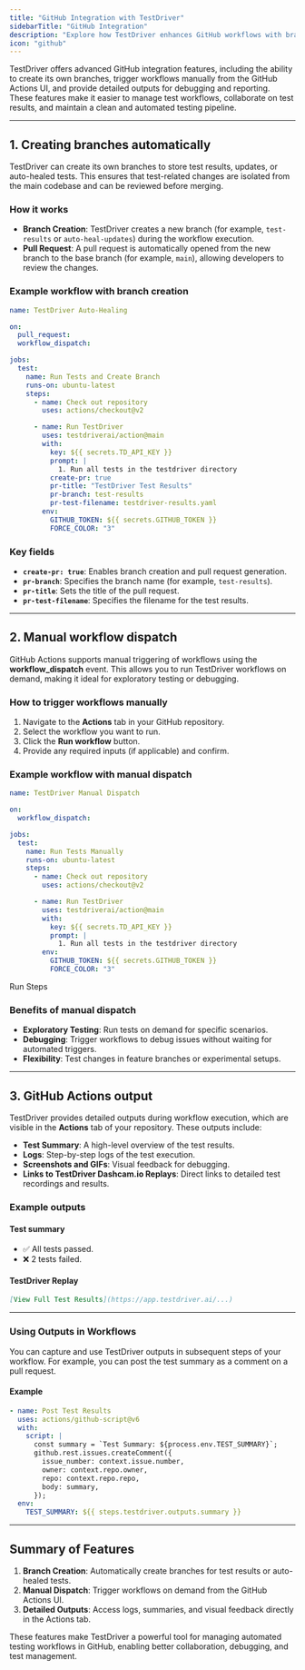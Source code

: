 ```yaml
---
title: "GitHub Integration with TestDriver"
sidebarTitle: "GitHub Integration"
description: "Explore how TestDriver enhances GitHub workflows with branch creation, manual dispatch, and detailed outputs for seamless test management."
icon: "github"
---
```


TestDriver offers advanced GitHub integration features, including the ability to create its own branches, trigger workflows manually from the GitHub Actions UI, and provide detailed outputs for debugging and reporting. These features make it easier to manage test workflows, collaborate on test results, and maintain a clean and automated testing pipeline.

<GitignoreWarning/>

---

## 1. **Creating branches automatically**

TestDriver can create its own branches to store test results, updates, or auto-healed tests. This ensures that test-related changes are isolated from the main codebase and can be reviewed before merging.

### How it works

- **Branch Creation**: TestDriver creates a new branch (for example, `test-results` or `auto-heal-updates`) during the workflow execution.
- **Pull Request**: A pull request is automatically opened from the new branch to the base branch (for example, `main`), allowing developers to review the changes.

### Example workflow with branch creation

```yaml {21-24} .github/workflows/testdriver.yaml
name: TestDriver Auto-Healing

on:
  pull_request:
  workflow_dispatch:

jobs:
  test:
    name: Run Tests and Create Branch
    runs-on: ubuntu-latest
    steps:
      - name: Check out repository
        uses: actions/checkout@v2

      - name: Run TestDriver
        uses: testdriverai/action@main
        with:
          key: ${{ secrets.TD_API_KEY }}
          prompt: |
            1. Run all tests in the testdriver directory
          create-pr: true
          pr-title: "TestDriver Test Results"
          pr-branch: test-results
          pr-test-filename: testdriver-results.yaml
        env:
          GITHUB_TOKEN: ${{ secrets.GITHUB_TOKEN }}
          FORCE_COLOR: "3"

```

### Key fields
- **`create-pr: true`**: Enables branch creation and pull request generation.
- **`pr-branch`**: Specifies the branch name (for example, `test-results`).
- **`pr-title`**: Sets the title of the pull request.
- **`pr-test-filename`**: Specifies the filename for the test results.

---

## 2. **Manual workflow dispatch**

GitHub Actions supports manual triggering of workflows using the **workflow_dispatch** event. This allows you to run TestDriver workflows on demand, making it ideal for exploratory testing or debugging.

### How to trigger workflows manually
1. Navigate to the **Actions** tab in your GitHub repository.
2. Select the workflow you want to run.
3. Click the **Run workflow** button.
4. Provide any required inputs (if applicable) and confirm.

### Example workflow with manual dispatch

```yaml .github/workflows/testdriver.yaml
name: TestDriver Manual Dispatch

on:
  workflow_dispatch:

jobs:
  test:
    name: Run Tests Manually
    runs-on: ubuntu-latest
    steps:
      - name: Check out repository
        uses: actions/checkout@v2

      - name: Run TestDriver
        uses: testdriverai/action@main
        with:
          key: ${{ secrets.TD_API_KEY }}
          prompt: |
            1. Run all tests in the testdriver directory
        env:
          GITHUB_TOKEN: ${{ secrets.GITHUB_TOKEN }}
          FORCE_COLOR: "3"


```

Run Steps

### Benefits of manual dispatch
- **Exploratory Testing**: Run tests on demand for specific scenarios.
- **Debugging**: Trigger workflows to debug issues without waiting for automated triggers.
- **Flexibility**: Test changes in feature branches or experimental setups.

---

## 3. **GitHub Actions output**

TestDriver provides detailed outputs during workflow execution, which are visible in the **Actions** tab of your repository. These outputs include:
- **Test Summary**: A high-level overview of the test results.
- **Logs**: Step-by-step logs of the test execution.
- **Screenshots and GIFs**: Visual feedback for debugging.
- **Links to TestDriver Dashcam.io Replays**: Direct links to detailed test recordings and results.

### Example outputs

#### **Test summary**
- ✅ All tests passed.
- ❌ 2 tests failed.

#### **TestDriver Replay**

```markdown
[View Full Test Results](https://app.testdriver.ai/...)
```

---

### Using Outputs in Workflows
You can capture and use TestDriver outputs in subsequent steps of your workflow. For example, you can post the test summary as a comment on a pull request.

#### Example


```yaml
- name: Post Test Results
  uses: actions/github-script@v6
  with:
    script: |
      const summary = `Test Summary: ${process.env.TEST_SUMMARY}`;
      github.rest.issues.createComment({
        issue_number: context.issue.number,
        owner: context.repo.owner,
        repo: context.repo.repo,
        body: summary,
      });
  env:
    TEST_SUMMARY: ${{ steps.testdriver.outputs.summary }}

```

---

## Summary of Features
1. **Branch Creation**: Automatically create branches for test results or auto-healed tests.
2. **Manual Dispatch**: Trigger workflows on demand from the GitHub Actions UI.
3. **Detailed Outputs**: Access logs, summaries, and visual feedback directly in the Actions tab.

These features make TestDriver a powerful tool for managing automated testing workflows in GitHub, enabling better collaboration, debugging, and test management.
